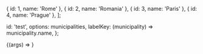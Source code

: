 
<Meta title="Components/Typeahead" component={Typeahead} />

  { id: 1, name: 'Rome' },
  { id: 2, name: 'Romania' },
  { id: 3, name: 'Paris' },
  { id: 4, name: 'Prague' },
];

  id: 'test',
  options: municipalities,
  labelKey: (municipality) => municipality.name,
};

<Canvas>
  <Story name="Default" args={commonArgs}>
    {(args) => <Typeahead {...args} />}
  </Story>
</Canvas>

<ArgsTable story="Default" />
